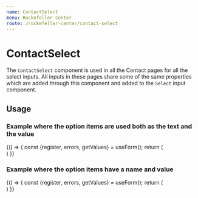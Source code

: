 ```yaml
---
name: ContactSelect
menu: Rockefeller Center
route: /rockefeller-center/contact-select
---
```



# ContactSelect

The `ContactSelect` component is used in all the Contact pages for all the select inputs. All inputs in these pages
share some of the same properties which are added through this component and added to the `Select` input component.

<Props of={ContactSelect} />

## Usage

### Example where the option items are used both as the text and the value
<Playground>
  {() => {
    const {register, errors, getValues} = useForm();
    return (
      <form>
        <ContactSelect
          name="venue"
          text="Select A Venue"
          register={register}
          errors={errors}
          required={true}
          defaultOptionText="Choose A Venue"
          options={['Loft', 'Rainbow Room']}
        />
      </form>
    )
  }}
</Playground>


### Example where the option items have a name and value
<Playground>
  {() => {
    const {register, errors, getValues} = useForm();
    return (
      <form>
        <ContactSelect
          name="venue"
          text="Select A Venue"
          register={register}
          errors={errors}
          required={true}
          defaultOptionText="Choose A Venue"
          options={[{name: 'loft', value: 'The Loft'}, {name: 'rr', value: 'Rainbow Room'}]}
        />
      </form>
    )
  }}
</Playground>
